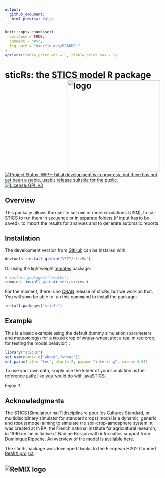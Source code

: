 ```yaml
---
output:
  github_document:
   html_preview: false
---
```


  <!-- README.md is generated from README.Rmd. Please edit that file -->

```r
knitr::opts_chunk$set(
  collapse = TRUE,
  comment = "#>",
  fig.path = "man/figures/README-"
)
options(tibble.print_min = 5, tibble.print_max = 5)
```
  

# sticRs: the [STICS model](https://www6.paca.inra.fr/stics_eng/) R package <img src="man/figures/logo.jpg" alt="logo" width="300" align="right" />
<!-- <img src="man/figures/logo.png" alt="logo" style="width:30%;height:auto;" align="right" /> -->
<!-- [![Travis build status](https://travis-ci.com/VEZY/DynACof.svg?branch=master)](https://travis-ci.org/VEZY/DynACof)   -->
[![Project Status: WIP – Initial development is in progress, but there has not yet been a stable, usable release suitable for the public.](http://www.repostatus.org/badges/latest/wip.svg)](http://www.repostatus.org/#wip)
<!-- [![Travis build status](https://travis-ci.com/VEZY/DynACof.svg?token=oehDDxBpmrzeWX8AdyPo&branch=master)](https://travis-ci.com/VEZY/DynACof) -->
<!-- [![Join the chat at https://gitter.im/DynACof/Lobby#](https://badges.gitter.im/DynACof/Lobby.svg?token=1d2e733532f5122f05de&branch=master)](https://gitter.im/DynACof/Lobby?utm_source=badge&utm_medium=badge&utm_campaign=pr-badge&utm_content=badge)  -->
[![License: GPL v3](https://img.shields.io/badge/License-GPL%20v3-blue.svg)](https://www.gnu.org/licenses/gpl-3.0)

## Overview

This package allows the user to set one or more simulations (USM), to call STICS to run them in sequence or in separate folders (if input has to be saved), to import the results for analyses and to generate automatic reports.

## Installation

The development version from [GitHub](https://github.com/) can be installed with:

``` r
devtools::install_github("VEZY/sticRs")
```
Or using the lightweight [remotes](https://github.com/r-lib/remotes#readme) package: 

``` r
# install.packages("remotes")
remotes::install_github("VEZY/sticRs")
```
For the moment, there is no [CRAN](https://CRAN.R-project.org) release of sticRs, but we work on that.
You will soon be able to run this command to install the package:

``` r
install.packages("sticRs")
```

## Example

This is a basic example using the default dummy simulation (parameters and meteorology) for a mixed crop of wheat-wheat (not a real mixed crop, for testing the model behavior) :

```r
library("sticRs")
set_usm(plant= c("wheat","wheat"))
set_param(file= "tec", plant= 2, param= "interrang", value= 0.01)
```

To use your own data, simply use the folder of your simulation as the reference path; like you would do with javaSTICS.

Enjoy !!

## Acknowledgments

The STICS (Simulateur mulTIdisciplinaire pour les Cultures Standard, or multidisciplinary simulator for standard crops) model is a dynamic, generic and robust model aiming to simulate the soil-crop-atmosphere system. It was created at INRA, the French national institute for agricultural research, in 1996 on the initiative of Nadine Brisson with informatics support from Dominique Ripoche. An overview of the model is available [here](https://www6.paca.inra.fr/stics_eng/About-us/Stics-model-overview).

The sticRs package was developed thanks to the European H2020 funded [ReMIX project](https://www.remix-intercrops.eu/).

![ReMIX logo](man/figures/remix_logo.jpg)
---
